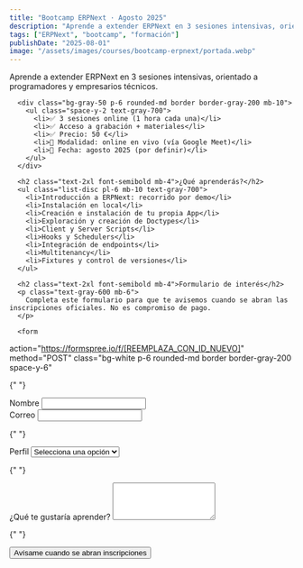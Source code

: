 ```yaml
---
title: "Bootcamp ERPNext · Agosto 2025"
description: "Aprende a extender ERPNext en 3 sesiones intensivas, orientado a programadores y empresarios técnicos."
tags: ["ERPNext", "bootcamp", "formación"]
publishDate: "2025-08-01"
image: "/assets/images/courses/bootcamp-erpnext/portada.webp"
---
```


  <section class="py-5 bg-white">
      <p class="text-lg mb-8 text-center">
        Aprende a extender ERPNext en 3 sesiones intensivas, orientado a programadores y empresarios técnicos.
      </p>

      <div class="bg-gray-50 p-6 rounded-md border border-gray-200 mb-10">
        <ul class="space-y-2 text-gray-700">
          <li>✅ 3 sesiones online (1 hora cada una)</li>
          <li>✅ Acceso a grabación + materiales</li>
          <li>✅ Precio: 50 €</li>
          <li>📍 Modalidad: online en vivo (vía Google Meet)</li>
          <li>📅 Fecha: agosto 2025 (por definir)</li>
        </ul>
      </div>

      <h2 class="text-2xl font-semibold mb-4">¿Qué aprenderás?</h2>
      <ul class="list-disc pl-6 mb-10 text-gray-700">
        <li>Introducción a ERPNext: recorrido por demo</li>
        <li>Instalación en local</li>
        <li>Creación e instalación de tu propia App</li>
        <li>Exploración y creación de Doctypes</li>
        <li>Client y Server Scripts</li>
        <li>Hooks y Schedulers</li>
        <li>Integración de endpoints</li>
        <li>Multitenancy</li>
        <li>Fixtures y control de versiones</li>
      </ul>

      <h2 class="text-2xl font-semibold mb-4">Formulario de interés</h2>
      <p class="text-gray-600 mb-6">
        Completa este formulario para que te avisemos cuando se abran las inscripciones oficiales. No es compromiso de pago.
      </p>

      <form

action="https://formspree.io/f/[REEMPLAZA_CON_ID_NUEVO]"
method="POST"
class="bg-white p-6 rounded-md border border-gray-200 space-y-6"

>

{" "}

<div class="flex flex-col md:flex-row gap-4">
  <div class="w-full md:w-1/2">
    <label for="name" class="block text-sm font-medium text-gray-800 mb-1">
      Nombre
    </label>
    <input
      type="text"
      name="name"
      id="name"
      required
      class="w-full px-3 py-2 border border-gray-300 rounded-md text-sm"
    />
  </div>
  <div class="w-full md:w-1/2">
    <label for="email" class="block text-sm font-medium text-gray-800 mb-1">
      Correo
    </label>
    <input
      type="email"
      name="email"
      id="email"
      required
      class="w-full px-3 py-2 border border-gray-300 rounded-md text-sm"
    />
  </div>
</div>

{" "}

<div>
  <label for="perfil" class="block text-sm font-medium text-gray-800 mb-1">
    Perfil
  </label>
  <select
    name="perfil"
    id="perfil"
    required
    class="w-full px-3 py-2 border border-gray-300 rounded-md text-sm"
  >
    <option value="">Selecciona una opción</option>
    <option value="programador">Programador/a</option>
    <option value="empresario">Empresario/a técnico</option>
    <option value="ambos">Ambos</option>
    <option value="otro">Otro</option>
  </select>
</div>

{" "}

<div>
  <label
    for="expectativas"
    class="block text-sm font-medium text-gray-800 mb-1"
  >
    ¿Qué te gustaría aprender?
  </label>
  <textarea
    name="expectativas"
    id="expectativas"
    rows="4"
    class="w-full px-3 py-2 border border-gray-300 rounded-md text-sm"
  ></textarea>
</div>

{" "}

<input type="hidden" name="curso" value="Bootcamp ERPNext agosto 2025" />
<input
  type="hidden"
  name="_redirect"
  value="https://antoniocanada.com/gracias"
/>

  <div class="pt-2">
<button
  type="submit"
  class="w-full bg-black text-white text-sm font-semibold py-1.5 px-4 rounded hover:bg-neutral-800 transition leading-none"
>
  Avísame cuando se abran inscripciones
</button>
  </div>
</form>

  </section>

